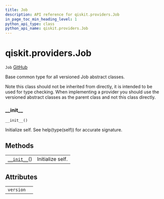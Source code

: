 ```yaml
---
title: Job
description: API reference for qiskit.providers.Job
in_page_toc_min_heading_level: 1
python_api_type: class
python_api_name: qiskit.providers.Job
---
```


# qiskit.providers.Job

<span id="qiskit.providers.Job" />

`Job` [GitHub](https://github.com/qiskit/qiskit/tree/stable/0.18/qiskit/providers/job.py "view source code")

Base common type for all versioned Job abstract classes.

Note this class should not be inherited from directly, it is intended to be used for type checking. When implementing a provider you should use the versioned abstract classes as the parent class and not this class directly.

### \_\_init\_\_

<span id="qiskit.providers.Job.__init__" />

`__init__()`

Initialize self. See help(type(self)) for accurate signature.

## Methods

|                                                                                |                  |
| ------------------------------------------------------------------------------ | ---------------- |
| [`__init__`](#qiskit.providers.Job.__init__ "qiskit.providers.Job.__init__")() | Initialize self. |

## Attributes

|           |   |
| --------- | - |
| `version` |   |


